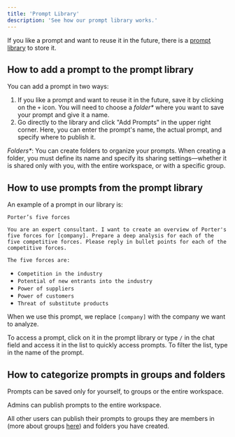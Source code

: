 ```yaml
---
title: 'Prompt Library'
description: 'See how our prompt library works.'
---
```


If you like a prompt and want to reuse it in the future, there is a [prompt library](https://platform.langdock.com/prompt-library) to store it.

## How to add a prompt to the prompt library
You can add a prompt in two ways:

 1. If you like a prompt and want to reuse it in the future, save it by clicking on the `+` icon. You will need to choose a _folder*_ where you want to save your prompt and give it a name.
2. Go directly to the library and click "Add Prompts" in the upper right corner. Here, you can enter the prompt's name, the actual prompt, and specify where to publish it.

_Folders*_: You can create folders to organize your prompts. When creating a folder, you must define its name and specify its sharing settings—whether it is shared only with you, with the entire workspace, or with a specific group.

## How to use prompts from the prompt library
An example of a prompt in our library is:


`Porter’s five forces`

`You are an expert consultant. I want to create an overview of Porter's five forces for [company]. Prepare a deep analysis for each of the five competitive forces. Please reply in bullet points for each of the competitive forces.`<br />

`The five forces are:`<br />
- `Competition in the industry`<br />
- `Potential of new entrants into the industry`<br />
- `Power of suppliers`<br />
- `Power of customers`<br />
- `Threat of substitute products`

When we use this prompt, we replace `[company]` with the company we want to analyze.

To access a prompt, click on it in the prompt library or type `/` in the chat field and access it in the list to quickly access prompts. To filter the list, type in the name of the prompt.

## How to categorize prompts in groups and folders
Prompts can be saved only for yourself, to groups or the entire workspace.

Admins can publish prompts to the entire workspace.

All other users can publish their prompts to groups they are members in (more about groups [here](/product/groups)) and folders you have created.
